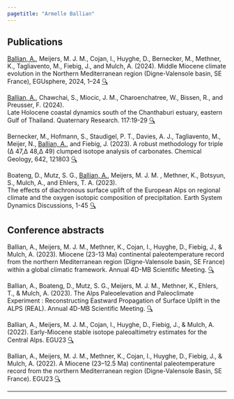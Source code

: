 ```yaml
---
pagetitle: "Armelle Ballian"
---
```

:::{#template-area}
## Publications 
<u>Ballian, A.</u>, Meijers, M. J. M., Cojan, I., Huyghe, D., Bernecker, M., Methner, K., Tagliavento, M., Fiebig, J., and Mulch, A. (2024).
Middle Miocene climate evolution in the Northern Mediterranean region (Digne-Valensole basin, SE France), EGUsphere, 2024, 1–24 [🔍](https://doi.org/10.5194/egusphere-2024-2093){target="_blank"}  

<u>Ballian, A.</u>, Chawchai, S., Miocic, J. M., Charoenchatree, W., Bissen, R., and Preusser, F. (2024).  
Late Holocene coastal dynamics south of the Chanthaburi estuary, eastern Gulf of Thailand.  Quaternary Research. 117:19-29 [🔍](https://www.cambridge.org/core/journals/quaternary-research/article/abs/late-holocene-coastal-dynamics-south-of-the-chanthaburi-estuary-eastern-gulf-of-thailand/CA506FAE3DF018CE3D7D2AEA52C6F4C9){target="_blank"} 

Bernecker, M., Hofmann, S., Staudigel, P. T., Davies, A. J., Tagliavento, M., Meijer, N., <u>Ballian, A.</u>, and Fiebig, J. (2023). A robust methodology for triple (∆ 47,∆ 48,∆ 49) clumped isotope analysis of carbonates. Chemical Geology, 642, 121803 [🔍](https://www.sciencedirect.com/science/article/pii/S0009254123005041){target="_blank"} 

Boateng, D., Mutz, S. G., <u>Ballian, A.</u>, Meijers, M. J. M. , Methner, K., Botsyun, S., Mulch, A., and Ehlers, T. A. (2023).  
The effects of diachronous surface uplift of the European Alps on regional climate and the oxygen isotopic composition of precipitation. Earth System Dynamics Discussions, 1-45 [🔍](https://esd.copernicus.org/articles/14/1183/2023/esd-14-1183-2023.pdf){target="_blank"} 
:::
## Conference abstracts  
Ballian, A., Meijers, M. J. M., Methner, K., Cojan, I., Huyghe, D., Fiebig, J., & Mulch, A. (2023). Miocene (23-13 Ma) continental paleotemperature record from the northern Mediterranean region (Digne-Valensole basin, SE France) within a global climatic framework. Annual 4D-MB Scientific Meeting. [🔍](http://dx.doi.org/10.17169/refubium-40985){target="_blank"} 

Ballian, A., Boateng, D., Mutz, S. G., Meijers, M. J. M., Methner, K., Ehlers, T., & Mulch, A. (2023). The Alps Paleoelevation and Paleoclimate Experiment : Reconstructing Eastward Propagation of Surface Uplift in the ALPS (REAL). Annual 4D-MB Scientific Meeting. [🔍](http://dx.doi.org/10.17169/refubium-40986){target="_blank"} 

Ballian, A., Meijers, M. J. M., Cojan, I., Huyghe, D., Fiebig, J., & Mulch, A. (2022). Early-Miocene stable isotope paleoaltimetry estimates for the Central Alps. EGU23 [🔍](https://scholar.google.com/citations?view_op=view_citation&hl=fr&user=aId4LewAAAAJ&citation_for_view=aId4LewAAAAJ:u5HHmVD_uO8C){target="_blank"}  

Ballian, A., Meijers, M. J. M., Methner, K., Cojan, I., Huyghe, D., Fiebig, J., & Mulch, A. (2022). A Miocene (23–12.5 Ma) continental paleotemperature record from the northern Mediterranean region (Digne-Valensole Basin, SE France). EGU23 [🔍](https://meetingorganizer.copernicus.org/EGU23/EGU23-14517.html){target="_blank"}  


---







